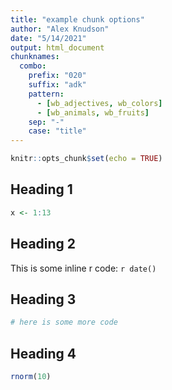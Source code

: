 ```yaml
---
title: "example chunk options"
author: "Alex Knudson"
date: "5/14/2021"
output: html_document
chunknames:
  combo:
    prefix: "020"
    suffix: "adk"
    pattern:
      - [wb_adjectives, wb_colors]
      - [wb_animals, wb_fruits]
    sep: "-"
    case: "title"
---
```


```r
knitr::opts_chunk$set(echo = TRUE)
```

## Heading 1

```r
x <- 1:13
```

## Heading 2

This is some inline r code: `r date()`

## Heading 3

```r
# here is some more code
```

## Heading 4

```r
rnorm(10)
```


